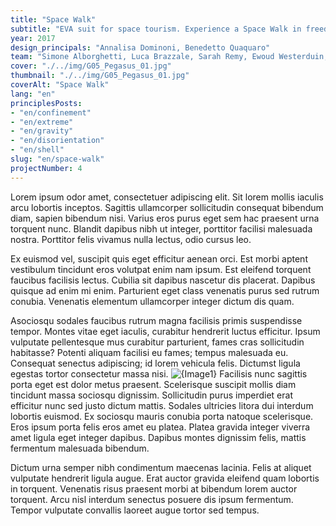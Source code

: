 ```yaml
---
title: "Space Walk"
subtitle: "EVA suit for space tourism. Experience a Space Walk in freedom and safety knowing that a drone will follow us and bring us back to the station."
year: 2017
design_principals: "Annalisa Dominoni, Benedetto Quaquaro"
team: "Simone Alborghetti, Luca Brazzale, Sarah Remy, Ewoud Westerduin, Edwing Mosquera Cuesta"
cover: "./../img/G05_Pegasus_01.jpg"
thumbnail: "./../img/G05_Pegasus_01.jpg"
coverAlt: "Space Walk"
lang: "en"
principlesPosts: 
- "en/confinement" 
- "en/extreme" 
- "en/gravity" 
- "en/disorientation"
- "en/shell"
slug: "en/space-walk"
projectNumber: 4
---
```



Lorem ipsum odor amet, consectetuer adipiscing elit. Sit lorem mollis iaculis arcu lobortis inceptos. Sagittis ullamcorper sollicitudin consequat bibendum diam, sapien bibendum nisi. Varius eros purus eget sem hac praesent urna torquent nunc. Blandit dapibus nibh ut integer, porttitor facilisi malesuada nostra. Porttitor felis vivamus nulla lectus, odio cursus leo.

Ex euismod vel, suscipit quis eget efficitur aenean orci. Est morbi aptent vestibulum tincidunt eros volutpat enim nam ipsum. Est eleifend torquent faucibus facilisis lectus. Cubilia sit dapibus nascetur dis placerat. Dapibus quisque ad enim mi enim. Parturient eget class venenatis purus sed rutrum conubia. Venenatis elementum ullamcorper integer dictum dis quam.

Asociosqu sodales faucibus rutrum magna facilisis primis suspendisse tempor. Montes vitae eget iaculis, curabitur hendrerit luctus efficitur. Ipsum vulputate pellentesque mus curabitur parturient, fames cras sollicitudin habitasse? Potenti aliquam facilisi eu fames; tempus malesuada eu. Consequat senectus adipiscing; id lorem vehicula felis. Dictumst ligula egestas tortor consectetur massa nisi.
<Image src={Image1} alt={Image1} class="py-6 w-full"/>
Facilisis nunc sagittis porta eget est dolor metus praesent. Scelerisque suscipit mollis diam tincidunt massa sociosqu dignissim. Sollicitudin purus imperdiet erat efficitur nunc sed justo dictum mattis. Sodales ultricies litora dui interdum lobortis euismod. Ex sociosqu mauris conubia porta natoque scelerisque. Eros ipsum porta felis eros amet eu platea. Platea gravida integer viverra amet ligula eget integer dapibus. Dapibus montes dignissim felis, mattis fermentum malesuada bibendum.

Dictum urna semper nibh condimentum maecenas lacinia. Felis at aliquet vulputate hendrerit ligula augue. Erat auctor gravida eleifend quam lobortis in torquent. Venenatis risus praesent morbi at bibendum lorem auctor torquent. Arcu nisl interdum senectus posuere dis ipsum fermentum. Tempor vulputate convallis laoreet augue tortor sed tempus.

